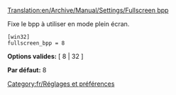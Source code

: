 [[Translation:en/Archive/Manual/Settings/Fullscreen bpp]]


Fixe le bpp à utiliser en mode plein écran.

<pre>
[win32]
fullscreen_bpp = 8
</pre>

'''Options valides:''' [ 8 | 32 ]

'''Par défaut:''' 8


[[Category:fr/Réglages et préférences]]